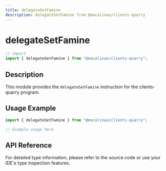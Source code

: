 ```yaml
---
title: delegateSetFamine
description: delegateSetFamine from @macalinao/clients-quarry
---
```


# delegateSetFamine

```typescript
// Import
import { delegateSetFamine } from "@macalinao/clients-quarry";
```

## Description

This module provides the `delegateSetFamine` instruction for the clients-quarry program.

## Usage Example

```typescript
import { delegateSetFamine } from "@macalinao/clients-quarry";

// Example usage here
```

## API Reference

For detailed type information, please refer to the source code or use your IDE's type inspection features.
